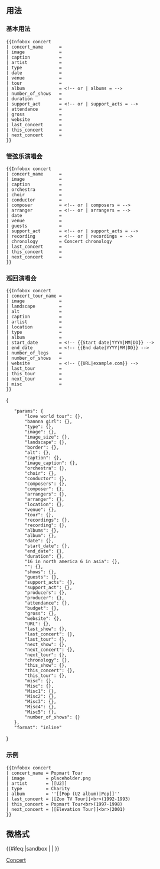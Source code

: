 {{Documentation subpage}}
<!-- Please place categories where indicated at the bottom of this page and interwikis at Wikidata (see [[Wikipedia:Wikidata]]) -->
== 用法 ==
{{Parameter names example|_template=|concert_name|concert_tour_name=|artist|type|image|image_size|landscape|border|alt|caption|image_caption|orchestra|choir|conductor|composers|composer=|arrangers|arranger=|location|venue|tour|recordings|recording|albums|album|date|start_date|end_date|duration|number_of_shows|shows=|number_of_legs|guests|support_acts|support_act=|producers|producer|attendance|budget|gross|website|URL=|last_show=|last_concert|last_tour=|next_show=|next_concert|next_tour=|chronology|this_show|this_concert|this_tour|misc|Misc=|Misc1=|Misc2=|Misc3=|Misc4=|Misc5=}}

=== 基本用法 ===
<pre style="overflow: auto;">{{Infobox concert
| concert_name      = 
| image             = 
| caption           = 
| artist            = 
| type              = 
| date              =
| venue             =
| tour              = 
| album             = <!-- or | albums = -->
| number_of_shows   = 
| duration          = 
| support_act       = <!-- or | support_acts = -->
| attendance        = 
| gross             = 
| website           = 
| last_concert      = 
| this_concert      = 
| next_concert      = 
}}</pre>

===管弦乐演唱会 ===
<pre style="overflow: auto;">{{Infobox concert
| concert_name      = 
| image             = 
| caption           = 
| orchestra         =
| choir             =
| conductor         =
| composer          = <!-- or | composers = -->
| arranger          = <!-- or | arrangers = -->
| date              =
| venue             =
| guests            = 
| support_act       = <!-- or | support_acts = -->
| recording         = <!-- or | recordings = -->
| chronology        = Concert chronology
| last_concert      = 
| this_concert      = 
| next_concert      = 
}}</pre>
{{Clear}}

=== 巡回演唱会 ===
{{Parameter names example|concert_tour_name|name|image|image_size|border|landscape|alt|caption|type|artist|location|venue|album|start_date|end_date|number_of_legs|number_of_shows|budget|gross|website|URL|last_show|last_tour|next_show|next_tour|Chronology|altArtist|!|this_show|this_tour|Misc|Misc1|Misc2|Misc3|Misc4|Misc5}}
<pre style="overflow: auto;">{{Infobox concert
| concert_tour_name = 
| image             = 
| landscape         = 
| alt               = 
| caption           = 
| artist            = 
| location          = 
| type              = 
| album             = 
| start_date        = <!-- {{Start date|YYYY|MM|DD}} -->
| end_date          = <!-- {{End date|YYYY|MM|DD}} -->
| number_of_legs    = 
| number_of_shows   = 
| website           = <!-- {{URL|example.com}} -->
| last_tour         = 
| this_tour         = 
| next_tour         = 
| misc              = 
}}</pre>
{{Clear}}

<templatedata>
{
	"params": {
		"love world tour": {},
		"bannna girl": {},
		"type": {},
		"image": {},
		"image_size": {},
		"landscape": {},
		"border": {},
		"alt": {},
		"caption": {},
		"image_caption": {},
		"orchestra": {},
		"choir": {},
		"conductor": {},
		"composers": {},
		"composer": {},
		"arrangers": {},
		"arranger": {},
		"location": {},
		"venue": {},
		"tour": {},
		"recordings": {},
		"recording": {},
		"albums": {},
		"album": {},
		"date": {},
		"start_date": {},
		"end_date": {},
		"duration": {},
		"16 in north america 6 in asia": {},
		"": {},
		"shows": {},
		"guests": {},
		"support_acts": {},
		"support_act": {},
		"producers": {},
		"producer": {},
		"attendance": {},
		"budget": {},
		"gross": {},
		"website": {},
		"URL": {},
		"last_show": {},
		"last_concert": {},
		"last_tour": {},
		"next_show": {},
		"next_concert": {},
		"next_tour": {},
		"chronology": {},
		"this_show": {},
		"this_concert": {},
		"this_tour": {},
		"misc": {},
		"Misc": {},
		"Misc1": {},
		"Misc2": {},
		"Misc3": {},
		"Misc4": {},
		"Misc5": {},
		"number_of_shows": {}
	},
	"format": "inline"
}
</templatedata>

=== 示例 ===
{{Infobox concert
| concert_name = Popmart Tour
| image        = placeholder.png
| artist       = [[U2]]
| type         = Charity
| album        = ''[[Pop (U2 album)|Pop]]''
| last_concert = [[Zoo TV Tour]]<br>(1992-1993)
| this_concert = Popmart Tour<br>(1997-1998)
| next_concert = [[Elevation Tour]]<br>(2001)
}}
<pre style="overflow: auto;">{{Infobox concert 
| concert_name = Popmart Tour
| image        = placeholder.png
| artist       = [[U2]]
| type         = Charity
| album        = ''[[Pop (U2 album)|Pop]]''
| last_concert = [[Zoo TV Tour]]<br>(1992-1993)
| this_concert = Popmart Tour<br>(1997-1998)
| next_concert = [[Elevation Tour]]<br>(2001)
}}</pre>

== 微格式 ==
{{UF-hcal}}

<includeonly>{{#ifeq:{{SUBPAGENAME}}|sandbox | |
<!-- Categories below this line, please; interwikis at Wikidata -->
[[Category:音樂信息框模板|Concert]]
}}</includeonly>